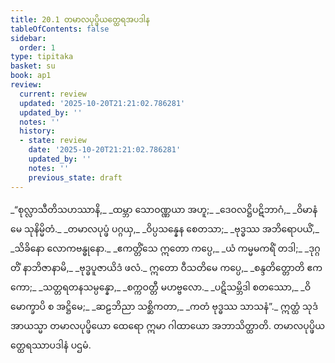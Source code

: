```yaml
---
title: 20.1 တမာလပုပ္ဖိယတ္ထေရအပဒါန
tableOfContents: false
sidebar:
  order: 1
type: tipitaka
basket: su
book: ap1
review:
  current: review
  updated: '2025-10-20T21:21:02.786281'
  updated_by: ''
  notes: ''
  history:
  - state: review
    date: '2025-10-20T21:21:02.786281'
    updated_by: ''
    notes: ''
    previous_state: draft
---
```



<DynamicBreadcrumb />


<ReviewStatus review={frontmatter.review} showDetails={true} />

<HypothesisAnnotation frontmatter={frontmatter} />

<Division number="1" book="ap1" e="ch" v="20" p="220">

<Paragraph number="2666" type="verses" book="ap1">
_“စုလ္လာသီတိသဟဿာနိ,_  
_ထမ္ဘာ သောဝဏ္ဏယာ အဟူ;_  
_ဒေဝလဋ္ဌိပဋိဘာဂံ,_  
_ဝိမာနံ မေ သုနိမ္မိတံ._  

</Paragraph>

</Division>
<Division number="2" book="ap1" e="ch" v="20" p="220">

<Paragraph number="2667" type="verses" book="ap1">
_တမာလပုပ္ဖံ ပဂ္ဂယှ,_  
_ဝိပ္ပသန္နေန စေတသာ;_  
_ဗုဒ္ဓဿ အဘိရောပယိံ,_  
_သိခိနော လောကဗန္ဓုနော._  

</Paragraph>

</Division>
<Division number="3" book="ap1" e="ch" v="20" p="220">

<Paragraph number="2668" type="verses" book="ap1">
_ဧကတ္တိံသေ ဣတော ကပ္ပေ,_  
_ယံ ကမ္မမကရိံ တဒါ;_  
_ဒုဂ္ဂတိံ နာဘိဇာနာမိ,_  
_ဗုဒ္ဓပူဇာယိဒံ ဖလံ._  

</Paragraph>

</Division>
<Division number="4" book="ap1" e="ch" v="20" p="220">

<Paragraph number="2669" type="verses" book="ap1">
ဣတော ဝီသတိမေ ကပ္ပေ,_  
_စန္ဒတိတ္တောတိ ဧကကော;_  
_သတ္တရတနသမ္ပန္နော,_  
_စက္ကဝတ္တီ မဟဗ္ဗလော._  

</Paragraph>

</Division>
<Division number="5" book="ap1" e="ch" v="20" p="220">

<Paragraph number="2670" type="verses" book="ap1">
_ပဋိသမ္ဘိဒါ စတဿော,_  
_ဝိမောက္ခာပိ စ အဋ္ဌိမေ;_  
_ဆဠဘိညာ သစ္ဆိကတာ,_  
_ကတံ ဗုဒ္ဓဿ သာသနံ”._  

</Paragraph>

<Paragraph number="2671" book="ap1">
ဣတ္ထံ သုဒံ အာယသ္မာ တမာလပုပ္ဖိယော ထေရော ဣမာ ဂါထာယော အဘာသိတ္ထာတိ.

</Paragraph>
</Division>

<Paragraph number="2672" type="center" book="ap1">
တမာလပုပ္ဖိယတ္ထေရဿာပဒါနံ ပဌမံ.
</Paragraph>